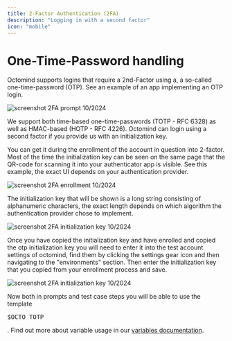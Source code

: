 ```yaml
---
title: 2-Factor Authentication (2FA)
description: "Logging in with a second factor"
icon: "mobile"
---
```


# One-Time-Password handling

Octomind supports logins that require a 2nd-Factor using a, a so-called one-time-password (OTP). See an example of an
app implementing an OTP login.

<Frame caption="screenshot 10/2024 2FA prompt">
  <img src="/images/2fa/2fa-prompt.png" alt="screenshot 2FA prompt 10/2024" />
</Frame>

We support both time-based one-time-passwords (TOTP - RFC 6328) as well as HMAC-based (HOTP - RFC 4226). Octomind can
login using a second factor if you provide us with an initialization key.

You can get it during the enrollment of the account in question into 2-factor. Most of the time the initialization key
can be seen on the same page that the QR-code for scanning it into your authenticator app is visible. See this example,
the exact UI depends on your authentication provider.

<Frame caption="screenshot 10/2024 2FA enrollment">
  <img
    src="/images/2fa/2fa-enrollment.png"
    alt="screenshot 2FA enrollment 10/2024"
  />
</Frame>

The initialization key that will be shown is a long string consisting of alphanumeric characters, the exact length
depends on which algorithm the authentication provider chose to implement.

<Frame caption="screenshot 10/2024 2FA initialization key">
  <img
    src="/images/2fa/2fa-initialization-key.png"
    alt="screenshot 2FA initialization key 10/2024"
  />
</Frame>

Once you have copied the initialization key and have enrolled and copied the otp initialization key you will need to
enter it into the test account settings of octomind, find them by clicking the settings gear icon and then navigating
to the "environments" section. Then enter the initialization key that you copied from your enrollment process and save.

<Frame caption="screenshot 10/2024 octomind settings">
  <img
    src="/images/2fa/2fa-octomind.png"
    alt="screenshot 2FA initialization key 10/2024"
  />
</Frame>

Now both in prompts and test case steps you will be able to use the template <pre>$OCTO_TOTP</pre>. Find out more about
variable usage in our [variables documentation](/variables).
